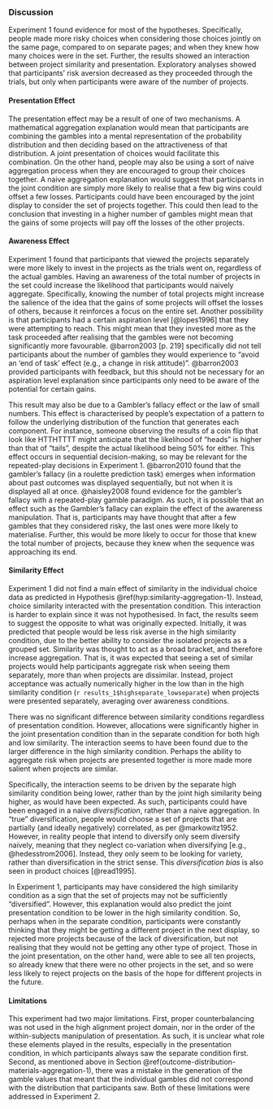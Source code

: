 ### Discussion {#discussion-aggregation-1}

Experiment 1 found evidence for most of the hypotheses. Specifically, people
made more risky choices when considering those choices jointly on the same page,
compared to on separate pages; and when they knew how many choices were in the
set. Further, the results showed an interaction between project similarity and
presentation. Exploratory analyses showed that participants' risk aversion
decreased as they proceeded through the trials, but only when participants were
aware of the number of projects.

#### Presentation Effect

The presentation effect may be a result of one of two mechanisms. A mathematical
aggregation explanation would mean that participants are combining the gambles
into a mental representation of the probability distribution and then deciding
based on the attractiveness of that distribution. A joint presentation of
choices would facilitate this combination. On the other hand, people may also be
using a sort of naive aggregation process when they are encouraged to group
their choices together. A naive aggregation explanation would suggest that
participants in the joint condition are simply more likely to realise that a few
big wins could offset a few losses. Participants could have been encouraged by
the joint display to consider the set of projects together. This could then lead
to the conclusion that investing in a higher number of gambles might mean that
the gains of some projects will pay off the losses of the other projects.

#### Awareness Effect

Experiment 1 found that participants that viewed the projects separately were
more likely to invest in the projects as the trials went on, regardless of the
actual gambles. Having an awareness of the total number of projects in the set
could increase the likelihood that participants would naively aggregate.
Specifically, knowing the number of total projects might increase the salience
of the idea that the gains of some projects will offset the losses of others,
because it reinforces a focus on the entire set. Another possibility is that
participants had a certain aspiration level [@lopes1996] that they were
attempting to reach. This might mean that they invested more as the task
proceeded after realising that the gambles were not becoming significantly more
favourable. @barron2003 [p. 219] specifically did not tell participants about
the number of gambles they would experience to "avoid an 'end of task' effect
(e.g., a change in risk attitude)". @barron2003 provided participants with
feedback, but this should not be necessary for an aspiration level explanation
since participants only need to be aware of the potential for certain gains.

This result may also be due to a Gambler's fallacy effect or the law of small
numbers. This effect is characterised by people's expectation of a pattern to
follow the underlying distribution of the function that generates each
component. For instance, someone observing the results of a coin flip that look
like HTTHTTTT might anticipate that the likelihood of "heads" is higher than
that of "tails", despite the actual likelihood being 50% for either. This effect
occurs in sequential decision-making, so may be relevant for the repeated-play
decisions in Experiment 1. @barron2010 found that the gambler's fallacy (in a
roulette prediction task) emerges when information about past outcomes was
displayed sequentially, but not when it is displayed all at once. @haisley2008
found evidence for the gambler's fallacy with a repeated-play gamble paradigm.
As such, it is possible that an effect such as the Gambler's fallacy can explain
the effect of the awareness manipulation. That is, participants may have thought
that after a few gambles that they considered risky, the last ones were more
likely to materialise. Further, this would be more likely to occur for those
that knew the total number of projects, because they knew when the sequence was
approaching its end.

#### Similarity Effect {#similarity-discussion-aggregation-1}

Experiment 1 did not find a main effect of similarity in the individual choice
data as predicted in Hypothesis \@ref(hyp:similarity-aggregation-1). Instead,
choice similarity interacted with the presentation condition. This interaction
is harder to explain since it was not hypothesised. In fact, the results seem to
suggest the opposite to what was originally expected. Initially, it was
predicted that people would be less risk averse in the high similarity
condition, due to the better ability to consider the isolated projects as a
grouped set. Similarity was thought to act as a broad bracket, and therefore
increase aggregation. That is, it was expected that seeing a set of similar
projects would help participants aggregate risk when seeing them separately,
more than when projects are dissimilar. Instead, project acceptance was actually
numerically higher in the low than in the high similarity condition
(`r results_1$highseparate_lowseparate`) when projects were
presented separately, averaging over awareness conditions.

There was no significant difference between similarity conditions regardless of
presentation condition. However, allocations were significantly higher in the
joint presentation condition than in the separate condition for both high and
low similarity. The interaction seems to have been found due to the larger
difference in the high similarity condition. Perhaps the ability to aggregate
risk when projects are presented together is more made more salient when
projects are similar.

Specifically, the interaction seems to be driven by the separate high similarity
condition being lower, rather than by the joint high similarity being higher, as
would have been expected. As such, participants could have been engaged in a
naive *diversification*, rather than a naive aggregation. In "true"
diversification, people would choose a set of projects that are partially (and
ideally negatively) correlated, as per @markowitz1952. However, in reality
people that intend to diversify only seem diversify naively, meaning that they
neglect co-variation when diversifying [e.g., @hedesstrom2006]. Instead, they
only seem to be looking for variety, rather than diversification in the strict
sense. This *diversification bias* is also seen in product choices [@read1995].

In Experiment 1, participants may have considered the high similarity condition
as a sign that the set of projects may not be sufficiently "diversified".
However, this explanation would also predict the joint presentation condition to
be lower in the high similarity condition. So, perhaps when in the separate
condition, participants were constantly thinking that they might be getting a
different project in the next display, so rejected more projects because of the
lack of diversification, but not realising that they would not be getting any
other type of project. Those in the joint presentation, on the other hand, were
able to see all ten projects, so already knew that there were no other projects
in the set, and so were less likely to reject projects on the basis of the hope
for different projects in the future.

#### Limitations

This experiment had two major limitations. First, proper counterbalancing was
not used in the high alignment project domain, nor in the order of the
within-subjects manipulation of presentation. As such, it is unclear what role
these elements played in the results, especially in the presentation condition,
in which participants always saw the separate condition first. Second, as
mentioned above in Section \@ref(outcome-distribution-materials-aggregation-1),
there was a mistake in the generation of the gamble values that meant that the
individual gambles did not correspond with the distribution that participants
saw. Both of these limitations were addressed in Experiment 2.
